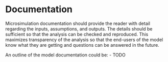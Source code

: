 # Documentation

Microsimulation documentation should provide the reader with detail regarding the inputs, assumptions, and outputs.
The details should be sufficient so that the analysis can be checked and reproduced.
This maximizes transparency of the analysis so that the end-users of the model know what they are getting and questions can be answered in the future.

An outline of the model documentation could be:
- TODO
